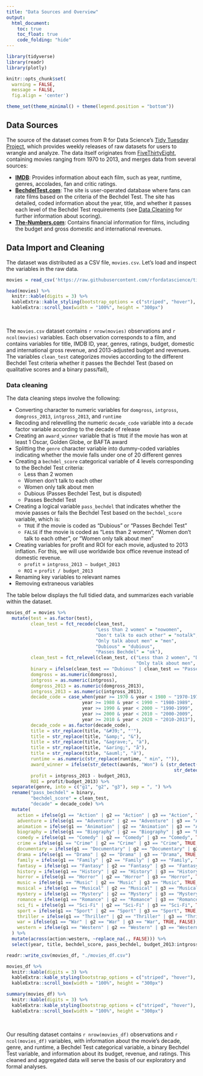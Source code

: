 ```yaml
---
title: "Data Sources and Overview"
output: 
  html_document:
    toc: true
    toc_float: true
    code_folding: "hide"
---
```


```r
library(tidyverse)
library(readr)
library(plotly)

knitr::opts_chunk$set(
  warning = FALSE, 
  message = FALSE,
  fig.align = 'center')

theme_set(theme_minimal() + theme(legend.position = "bottom"))
```

## Data Sources

The source of the dataset comes from R for Data Science's [Tidy Tuesday Project](https://github.com/rfordatascience/tidytuesday/tree/master/data/2021/2021-03-09), which provides weekly releases of raw datasets for users to wrangle and analyze. The data itself originates from [FiveThirtyEight](https://github.com/fivethirtyeight/data/tree/master/bechdel), containing movies ranging from 1970 to 2013, and merges data from several sources:

* **[IMDB](https://imdb.com)**: Provides information about each film, such as year, runtime, genres, accolades, fan and critic ratings.
* **[BechdelTest.com](http://bechdeltest.com)**: The site is user-operated database where fans can rate films based on the criteria of the Bechdel Test. The site has detailed, coded information about the year, title, and whether it passes each level of the Bechdel Test requirements (see [Data Cleaning](Data_Sources.html#Data_cleaning) for further information about scoring).
* **[The-Numbers.com](https://The-Numbers.com)**: Contains financial information for films, including the budget and gross domestic and international revenues. 

## Data Import and Cleaning

The dataset was distributed as a CSV file, `movies.csv`. Let's load and inspect the variables in the raw data.

```r
movies = read_csv('https://raw.githubusercontent.com/rfordatascience/tidytuesday/master/data/2021/2021-03-09/movies.csv')

head(movies) %>% 
  knitr::kable(digits = 3) %>% 
  kableExtra::kable_styling(bootstrap_options = c("striped", "hover"), font_size = 12) %>% 
  kableExtra::scroll_box(width = "100%", height = "300px")
```
  
<br>

The `movies.csv` dataset contains `r nrow(movies)` observations and `r ncol(movies)` variables. Each observation corresponds to a film, and contains variables for title, IMDB ID, year, genres, ratings, budget, domestic and international gross revenue, and 2013-adjusted budget and revenues. The variables `clean_test` categorizes movies according to the different Bechdel Test criteria whether it passes the Bechdel Test (based on qualitative scores and a binary pass/fail),

### Data cleaning

The data cleaning steps involve the following:

- Converting character to numeric variables for `domgross`, `intgross`, `domgross_2013`, `intgross_2013`, and `runtime`
- Recoding and relevelling the numeric `decade_code` variable into a `decade` factor variable according to the decade of release
- Creating an `award_winner` variable that is `TRUE` if the movie has won at least 1 Oscar, Golden Globe, or BAFTA award
- Splitting the `genre` character variable into dummy-coded variables indicating whether the movie falls under one of 20 different genres
- Creating a `bechdel_score` categorical variable of 4 levels corresponding to the Bechdel Test criteria:
  - Less than 2 women
  - Women don't talk to each other
  - Women only talk about men
  - Dubious (Passes Bechdel Test, but is disputed)
  - Passes Bechdel Test
- Creating a logical variable `pass_bechdel` that indicates whether the movie passes or fails the Bechdel Test based on the `bechdel_score` variable, which is:
  - `TRUE` if the movie is coded as "Dubious" or "Passes Bechdel Test"
  - `FALSE` if the movie is coded as "Less than 2 women", "Women don't talk to each other", or "Women only talk about men"
- Creating variables for profit and ROI for each movie, adjusted to 2013 inflation. For this, we will use worldwide box office revenue instead of domestic revenue.
  - `profit` = `intgross_2013 – budget_2013`
  - `ROI` = `profit / budget_2013`
- Renaming key variables to relevant names
- Removing extraneous variables

The table below displays the full tidied data, and summarizes each variable within the dataset.

```r
movies_df = movies %>% 
  mutate(test = as.factor(test), 
         clean_test = fct_recode(clean_test, 
                                 "Less than 2 women" = "nowomen", 
                                 "Don't talk to each other" = "notalk",
                                 "Only talk about men" = "men", 
                                 "Dubious" = "dubious",
                                 "Passes Bechdel" = "ok"),
         clean_test = fct_relevel(clean_test, c("Less than 2 women", "Don't talk to each other", 
                                                "Only talk about men", "Dubious", "Passes Bechdel")),
         binary = ifelse(clean_test == "Dubious" | clean_test == "Passes Bechdel", TRUE, FALSE), 
         domgross = as.numeric(domgross),
         intgross = as.numeric(intgross),
         domgross_2013 = as.numeric(domgross_2013),
         intgross_2013 = as.numeric(intgross_2013),
         decade_code = case_when(year >= 1970 & year < 1980 ~ "1970-1979",
                            year >= 1980 & year < 1990 ~ "1980-1989",
                            year >= 1990 & year < 2000 ~ "1990-1999",
                            year >= 2000 & year < 2010 ~ "2000-2009",
                            year >= 2010 & year < 2020 ~ "2010-2013"),
         decade_code = as.factor(decade_code),
         title = str_replace(title, "&#39;", "'"),
         title = str_replace(title, "&amp;", "&"),
         title = str_replace(title, "&agrave;", "à"),
         title = str_replace(title, "&aring;", "å"),
         title = str_replace(title, "&auml;", "ä"), 
         runtime = as.numeric(str_replace(runtime, " min", "")),
         award_winner = ifelse(str_detect(awards, "Won") & (str_detect(awards, "Golden Globe") | 
                                                              str_detect(awards, "Oscar") | str_detect(awards, "BAFTA")), T, F), 
         profit = intgross_2013 - budget_2013,
         ROI = profit/budget_2013) %>% 
  separate(genre, into = c("g1", "g2", "g3"), sep = ", ") %>% 
  rename("pass_bechdel" = binary,
         "bechdel_score" = clean_test,
         "decade" = decade_code) %>% 
  mutate(
    action = ifelse(g1 == "Action" | g2 == "Action" | g3 == "Action", TRUE, FALSE),
    adventure = ifelse(g1 == "Adventure" | g2 == "Adventure" | g3 == "Adventure", TRUE, FALSE),
    animation = ifelse(g1 == "Animation" | g2 == "Animation" | g3 == "Animation", TRUE, FALSE),
    biography = ifelse(g1 == "Biography" | g2 == "Biography" | g3 == "Biography", TRUE, FALSE),
    comedy = ifelse(g1 == "Comedy" | g2 == "Comedy" | g3 == "Comedy", TRUE, FALSE),
    crime = ifelse(g1 == "Crime" | g2 == "Crime" | g3 == "Crime", TRUE, FALSE),
    documentary = ifelse(g1 == "Documentary" | g2 == "Documentary" | g3 == "Documentary", TRUE, FALSE),
    drama = ifelse(g1 == "Drama" | g2 == "Drama" | g3 == "Drama", TRUE, FALSE),
    family = ifelse(g1 == "Family" | g2 == "Family" | g3 == "Family", TRUE, FALSE),
    fantasy = ifelse(g1 == "Fantasy" | g2 == "Fantasy" | g3 == "Fantasy", TRUE, FALSE),
    history = ifelse(g1 == "History" | g2 == "History" | g3 == "History", TRUE, FALSE),
    horror = ifelse(g1 == "Horror" | g2 == "Horror" | g3 == "Horror", TRUE, FALSE),
    music = ifelse(g1 == "Music" | g2 == "Music" | g3 == "Music", TRUE, FALSE),
    musical = ifelse(g1 == "Musical" | g2 == "Musical" | g3 == "Musical", TRUE, FALSE),
    mystery = ifelse(g1 == "Mystery" | g2 == "Mystery" | g3 == "Mystery", TRUE, FALSE),
    romance = ifelse(g1 == "Romance" | g2 == "Romance" | g3 == "Romance", TRUE, FALSE),
    sci_fi = ifelse(g1 == "Sci-Fi" | g2 == "Sci-Fi" | g3 == "Sci-Fi", TRUE, FALSE),
    sport = ifelse(g1 == "Sport" | g2 == "Sport" | g3 == "Sport", TRUE, FALSE),
    thriller = ifelse(g1 == "Thriller" | g2 == "Thriller" | g3 == "Thriller", TRUE, FALSE),
    war = ifelse(g1 == "War" | g2 == "War" | g3 == "War", TRUE, FALSE),
    western = ifelse(g1 == "Western" | g2 == "Western" | g3 == "Western", TRUE, FALSE)
  ) %>% 
  mutate(across(action:western, ~replace_na(., FALSE))) %>%
  select(year, title, bechdel_score, pass_bechdel, budget_2013:intgross_2013, decade, imdb_id, metascore, imdb_rating, award_winner, runtime, profit, ROI, action:western) 

readr::write_csv(movies_df, "./movies_df.csv")

movies_df %>% 
  knitr::kable(digits = 3) %>% 
  kableExtra::kable_styling(bootstrap_options = c("striped", "hover"), font_size = 12) %>% 
  kableExtra::scroll_box(width = "100%", height = "300px")
```

```r
summary(movies_df) %>% 
  knitr::kable(digits = 3) %>% 
  kableExtra::kable_styling(bootstrap_options = c("striped", "hover"), font_size = 12) %>% 
  kableExtra::scroll_box(width = "100%", height = "300px")
```

  
<br>

Our resulting dataset contains `r nrow(movies_df)` observations and `r ncol(movies_df)` variables, with information about the movie's decade, genre, and runtime, a Bechdel Test categorical variable, a binary Bechdel Test variable, and information about its budget, revenue, and ratings. This cleaned and aggregated data will serve the basis of our exploratory and formal analyses.

